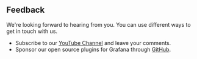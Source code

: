 ## Feedback

We're looking forward to hearing from you. You can use different ways to get in touch with us.

- Subscribe to our [YouTube Channel](https://youtube.com/@volkovlabs) and leave your comments.
- Sponsor our open source plugins for Grafana through [GitHub](https://github.com/sponsors/VolkovLabs).
